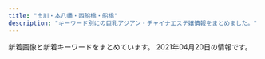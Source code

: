 ```yaml
---
title: "市川・本八幡・西船橋・船橋"
description: "キーワード別にの巨乳アジアン・チャイナエステ嬢情報をまとめました。"
---
```


新着画像と新着キーワードをまとめています。
2021年04月20日の情報です。

<DmmAffiliateIns />
<KeywordTable
  shops={
    [
    {
        "name": "\u9759\uff5e\u3057\u305a\u304b\uff5e",
        "station": "\u672c\u516b\u5e61\u99c5\u5357\u53e3",
        "img_links": [
            "http://www.shizuka.mensnv.com/files/004-03.jpg",
            "http://www.shizuka.mensnv.com/img/top-h5R2.jpg",
            "http://www.shizuka.mensnv.com/img/slider/2.jpg",
            "http://www.shizuka.mensnv.com/files/004-02.jpg",
            "http://www.shizuka.mensnv.com/files/001.jpg",
            "http://www.shizuka.mensnv.com/files/002-02.jpg",
            "http://www.shizuka.mensnv.com/img/glo_01_off.jpg",
            "http://www.shizuka.mensnv.com/files/001-03.jpg",
            "http://www.shizuka.mensnv.com/img/icon_tel.png",
            "http://www.shizuka.mensnv.com/img/2top-course_off.jpg",
            "http://www.shizuka.mensnv.com/img/glo_04_off.jpg",
            "http://www.shizuka.mensnv.com/img/bnr-02_off.jpg",
            "http://www.shizuka.mensnv.com/files/001-02.jpg",
            "http://www.shizuka.mensnv.com/img/glo_05_off.jpg",
            "http://www.shizuka.mensnv.com/files/003-02.jpg",
            "http://www.shizuka.mensnv.com/img/h4-top.jpg",
            "http://www.shizuka.mensnv.com/img/glo_06_off.jpg",
            "http://www.shizuka.mensnv.com/files/004.jpg",
            "http://www.shizuka.mensnv.com/img/footer-top_off.jpg",
            "http://www.shizuka.mensnv.com/img/slider/3.jpg",
            "http://www.shizuka.mensnv.com/img/bnr-01_off.jpg",
            "http://www.shizuka.mensnv.com/files/003-03.jpg",
            "http://www.shizuka.mensnv.com/files/003.jpg",
            "http://www.shizuka.mensnv.com/files/002.jpg",
            "http://www.shizuka.mensnv.com/img/slider/1.jpg",
            "http://www.shizuka.mensnv.com/img/top-h5R.jpg",
            "http://www.shizuka.mensnv.com/files/002-03.jpg",
            "http://www.shizuka.mensnv.com/img/glo_03_off.jpg",
            "http://www.shizuka.mensnv.com/img/top-course_off.jpg",
            "http://www.shizuka.mensnv.com/img/glo_02_off.jpg"
        ],
        "keywords": {
            "84": 3,
            "85": 3,
            "D": 9,
            "86": 3,
            "C": 3,
            "88": 3
        },
        "url": "http://www.shizuka.mensnv.com/"
    },
    {
        "keywords": {},
        "name": "COCO",
        "station": "\u8239\u6a4b\u99c5\u5317\u53e3",
        "url": "https://co.aoaoeo.com/",
        "img_links": []
    },
    {
        "url": "http://www.yumegokoro.esjp.info/",
        "name": "Pink Love",
        "img_links": [
            "http://www.yumegokoro.esjp.info/files/019.jpg",
            "http://www.yumegokoro.esjp.info/images/time.png",
            "http://www.yumegokoro.esjp.info/files/023-02.jpg",
            "http://www.yumegokoro.esjp.info/files/014-02.jpg",
            "http://www.yumegokoro.esjp.info/files/024-02.jpg",
            "http://www.yumegokoro.esjp.info/files/023.jpg",
            "http://www.yumegokoro.esjp.info/files/027-02.jpg",
            "http://www.yumegokoro.esjp.info/files/002.jpg",
            "http://www.yumegokoro.esjp.info/images/header.png",
            "http://www.yumegokoro.esjp.info/files/020.jpg",
            "http://www.yumegokoro.esjp.info/images/contentBottom.jpg",
            "http://www.yumegokoro.esjp.info/images/barAccess.png",
            "http://www.yumegokoro.esjp.info/files/023-03.jpg",
            "http://www.yumegokoro.esjp.info/files/011-03.jpg",
            "http://www.yumegokoro.esjp.info/images/barTherapist.png",
            "http://www.yumegokoro.esjp.info/images/concept.png",
            "http://www.yumegokoro.esjp.info/files/004-03.jpg",
            "http://www.yumegokoro.esjp.info/files/012-02.jpg",
            "http://www.yumegokoro.esjp.info/files/014-03.jpg",
            "http://www.yumegokoro.esjp.info/images/barRecruit.png",
            "http://www.yumegokoro.esjp.info/images/barSchedule.png",
            "http://www.yumegokoro.esjp.info/files/019-03.jpg",
            "http://www.yumegokoro.esjp.info/files/027.jpg",
            "http://www.yumegokoro.esjp.info/files/012-03.jpg",
            "http://www.yumegokoro.esjp.info/files/020-02.jpg",
            "http://www.yumegokoro.esjp.info/files/027-03.jpg",
            "http://www.yumegokoro.esjp.info/files/002-02.jpg",
            "http://www.yumegokoro.esjp.info/files/024-03.jpg",
            "http://www.yumegokoro.esjp.info/files/011.jpg",
            "http://www.yumegokoro.esjp.info/images/backBtn.png",
            "http://www.yumegokoro.esjp.info/images/barLink.png",
            "http://www.yumegokoro.esjp.info/images/btnTop.png",
            "http://www.yumegokoro.esjp.info/files/014.jpg",
            "http://www.yumegokoro.esjp.info/files/011-02.jpg",
            "http://www.yumegokoro.esjp.info/files/024.jpg",
            "http://www.yumegokoro.esjp.info/files/020-03.jpg",
            "http://www.yumegokoro.esjp.info/images/barSystem.png",
            "http://www.yumegokoro.esjp.info/files/004.jpg",
            "http://www.yumegokoro.esjp.info/images/barProfileSche.png",
            "http://www.yumegokoro.esjp.info/files/002-03.jpg",
            "http://www.yumegokoro.esjp.info/files/012.jpg",
            "http://www.yumegokoro.esjp.info/files/019-02.jpg",
            "http://www.yumegokoro.esjp.info/images/barProfile.png",
            "http://www.yumegokoro.esjp.info/files/004-02.jpg"
        ],
        "station": "JR\u8239\u6a4b\u99c5\u5317\u53e3",
        "keywords": {
            "88": 4,
            "D": 40,
            "87": 36
        }
    },
    {
        "img_links": [],
        "url": "https://leaf-relax.com/",
        "station": "JR\u897f\u8239\u6a4b\u99c5\u5317\u53e3",
        "keywords": {},
        "name": "\u30ea\u30fc\u30d5"
    },
    {
        "station": "JR\u897f\u8239\u6a4b\u99c5",
        "keywords": {
            "90": 2,
            "87": 40,
            "83": 40,
            "85": 78,
            "F": 40,
            "C": 32,
            "86": 42,
            "88": 40,
            "D": 164,
            "E": 6,
            "G": 40
        },
        "name": "\u96c5\u7f8e\uff5eMIYABI",
        "url": "https://miyabi.jpn.vin",
        "img_links": [
            "https://miyabi.jpn.vin/images/btn_side05.png",
            "https://miyabi.jpn.vin/images/btn_side06.png",
            "https://miyabi.jpn.vin/photos/sites/21/2021/01/2021012608003883.jpg",
            "https://miyabi.jpn.vin/photos/sites/21/2021/03/2021031206521676.jpg",
            "https://miyabi.jpn.vin/images/sp_top.png",
            "https://miyabi.jpn.vin/images/btn_side02.png",
            "https://miyabi.jpn.vin/images/btn_side01.png",
            "https://miyabi.jpn.vin/photos/sites/21/2021/02/2021020102295578.jpg",
            "https://miyabi.jpn.vin/photos/sites/21/2021/01/2021012608003647.jpg",
            "https://miyabi.jpn.vin/photos/sites/21/2021/03/2021032404492465.jpg",
            "https://miyabi.jpn.vin/photos/sites/21/2021/02/2021022309071886.jpg",
            "https://miyabi.jpn.vin/photos/sites/21/2021/02/2021022309071786.jpg",
            "https://miyabi.jpn.vin/photos/sites/21/2021/01/202101260800351.jpg",
            "https://miyabi.jpn.vin/photos/sites/21/2021/01/2021012608004010.jpg",
            "https://miyabi.jpn.vin/images/btn_side04.png",
            "https://miyabi.jpn.vin/photos/sites/21/2021/02/2021022407013072.jpg",
            "https://miyabi.jpn.vin/images/side_line.jpg",
            "https://miyabi.jpn.vin/images/top.png",
            "https://miyabi.jpn.vin/images/top_slider03.jpg",
            "https://miyabi.jpn.vin/photos/sites/21/2021/01/2021012608003796.jpg",
            "https://miyabi.jpn.vin/photos/sites/21/2021/03/2021030704352988.jpg",
            "https://miyabi.jpn.vin/photos/sites/21/2021/03/2021030803542569.jpg",
            "https://miyabi.jpn.vin/images/btn_side03.png",
            "https://miyabi.jpn.vin/images/btn_side07.png"
        ]
    },
    {
        "keywords": {
            "G": 12,
            "E": 85,
            "D": 6,
            "\u30bb\u30af\u30b7\u30fc": 11,
            "F": 12
        },
        "name": "Vivid \u30d3\u30d3\u30c3\u30c9",
        "station": "JR\u897f\u8239\u6a4b\u99c5\u5357\u53e3",
        "url": "http://es-massage.info/",
        "img_links": [
            "http://es-massage.info/wp-content/uploads/2021/02/4af137ced25025eda5b4e5a512bead8f-212x300.jpg",
            "http://es-massage.info/wp-content/uploads/2021/03/fa0ef9b192fa87f9ee5013c5e1c3bcc7-500x750.jpg",
            "http://es-massage.info/wp-content/uploads/2018/12/ce6acdedea0cab635b18cd82f697bf3a-218x300.jpg",
            "http://es-massage.info/wp-content/uploads/2021/02/f150534b559de6124dce0eaa1cfdf290-500x750.jpg",
            "http://es-massage.info/wp-content/uploads/2021/02/68ba0f1db1b8cdd88e360d06f49f1ba6-500x750.jpg",
            "http://es-massage.info/wp-content/uploads/2019/03/0c4d0538c251234bc70697ec7cf8cc97-500x750.jpg",
            "http://es-massage.info/wp-content/uploads/2021/02/5d212ce2543c87f9ebee5c4251a7e224-214x300.jpg",
            "http://es-massage.info/wp-content/uploads/2021/02/9fac07593910d80276531dd93a7855a6-209x300.jpg",
            "http://es-massage.info/wp-content/uploads/2021/03/42e4fd3c70945346b6dd6b9e0f926434-1-500x750.jpg",
            "http://es-massage.info/wp-content/uploads/2019/03/b85ae819f481b37cad8d1548de5893cc-223x300.jpg",
            "http://es-massage.info/wp-content/uploads/2021/04/74d5ee1bbc8ca61aadd08e6f9f4165e7-218x300.jpg",
            "http://es-massage.info/wp-content/uploads/2021/02/2daa3be5c9da099fee0448647087d74c-500x750.jpg",
            "http://es-massage.info/wp-content/themes/template-salon2/images/main1.jpg",
            "http://es-massage.info/wp-content/uploads/2021/03/fa0ef9b192fa87f9ee5013c5e1c3bcc7-212x300.jpg",
            "http://es-massage.info/wp-content/uploads/2020/09/f4811d331623d3f6e590e934b3e7ddc9-500x750.jpg",
            "http://es-massage.info/wp-content/uploads/2021/03/5db34c47b4c5816f47d11de39beefb5d-500x750.jpg",
            "http://es-massage.info/wp-content/uploads/2020/09/c42007567c6d14bbd829c1d4ae5b8d4c.jpg",
            "http://es-massage.info/wp-content/uploads/2021/02/3d21df65a2be53218994fa7e3b383bd2-500x750.jpg",
            "http://es-massage.info/wp-content/uploads/2020/04/61c10e6ea6f68bf8c90d4ae7d8d0830a-500x750.jpg",
            "http://es-massage.info/wp-content/uploads/2021/04/99f9af9e167cc58af6999c284aeb182d.jpg",
            "http://es-massage.info/wp-content/uploads/2021/02/f150534b559de6124dce0eaa1cfdf290-212x300.jpg",
            "http://es-massage.info/wp-content/uploads/2019/10/32cbcf100bc89043ce106a68ba8535ea-500x750.jpg",
            "http://es-massage.info/wp-content/uploads/2020/06/bd28ddc548208ab1afe0db2cc76decab-500x750.jpg",
            "http://es-massage.info/wp-content/uploads/2021/04/a19eceac2345a40921985b13696df104.jpg",
            "http://es-massage.info/wp-content/uploads/2021/02/3d21df65a2be53218994fa7e3b383bd2-207x300.jpg",
            "http://es-massage.info/wp-content/uploads/2021/02/68ba0f1db1b8cdd88e360d06f49f1ba6.jpg",
            "http://es-massage.info/wp-content/uploads/2019/03/c3dc6ab90966d6cc73491056f668516d-500x750.jpg",
            "http://es-massage.info/wp-content/uploads/2020/09/75fbc1155333427771dcebee0f4de748-218x300.jpg",
            "http://es-massage.info/wp-content/uploads/2021/03/f4811d331623d3f6e590e934b3e7ddc9-500x750.jpg",
            "http://es-massage.info/wp-content/uploads/2021/03/187232fb98eac53cd9935a4a35d04597-500x750.jpg",
            "http://es-massage.info/wp-content/uploads/2021/02/6fa3b7862db18d956a1cde1942b75408-205x300.jpg",
            "http://es-massage.info/wp-content/uploads/2020/04/61c10e6ea6f68bf8c90d4ae7d8d0830a.jpg",
            "http://es-massage.info/wp-content/uploads/2021/04/99f9af9e167cc58af6999c284aeb182d-500x750.jpg",
            "http://es-massage.info/wp-content/uploads/2021/02/6fa3b7862db18d956a1cde1942b75408-500x750.jpg",
            "http://es-massage.info/wp-content/uploads/2021/03/42e4fd3c70945346b6dd6b9e0f926434-1-745x1024.jpg",
            "http://es-massage.info/wp-content/uploads/2018/10/g1.jpg",
            "http://es-massage.info/wp-content/uploads/2019/03/c3dc6ab90966d6cc73491056f668516d-218x300.jpg",
            "http://es-massage.info/wp-content/uploads/2019/10/3eec6cc0e85788ff3ceabceee29f9870-500x750.jpg",
            "http://es-massage.info/wp-content/uploads/2021/02/0ef7f1f9a36ecbbef9c5a949c70d788f.jpg",
            "http://es-massage.info/wp-content/uploads/2021/04/74d5ee1bbc8ca61aadd08e6f9f4165e7.jpg",
            "http://es-massage.info/wp-content/uploads/2021/03/187232fb98eac53cd9935a4a35d04597.jpg",
            "http://es-massage.info/wp-content/uploads/2018/10/g2.jpg",
            "http://es-massage.info/wp-content/uploads/2021/04/74d5ee1bbc8ca61aadd08e6f9f4165e7-500x750.jpg",
            "http://es-massage.info/wp-content/uploads/2021/03/187232fb98eac53cd9935a4a35d04597-722x1024.jpg",
            "http://es-massage.info/wp-content/uploads/2019/10/32cbcf100bc89043ce106a68ba8535ea-214x300.jpg",
            "http://es-massage.info/wp-content/uploads/2021/02/68ba0f1db1b8cdd88e360d06f49f1ba6-212x300.jpg",
            "http://es-massage.info/wp-content/uploads/2021/04/a19eceac2345a40921985b13696df104-500x750.jpg",
            "http://es-massage.info/wp-content/uploads/2021/02/2daa3be5c9da099fee0448647087d74c.jpg",
            "http://es-massage.info/wp-content/uploads/2021/02/8b21e9d00752169b79ff946575142f59.jpg",
            "http://es-massage.info/wp-content/uploads/2019/03/0c4d0538c251234bc70697ec7cf8cc97.jpg",
            "http://es-massage.info/wp-content/uploads/2021/02/8b21e9d00752169b79ff946575142f59-722x1024.jpg",
            "http://es-massage.info/wp-content/uploads/2021/02/3d21df65a2be53218994fa7e3b383bd2.jpg",
            "http://es-massage.info/wp-content/uploads/2020/06/0fd60f0c72ad85b96635ef3d4e152bd6.jpg",
            "http://es-massage.info/wp-content/uploads/2019/06/dcbeef447e8eded0b1939b00ff57d88b-218x300.jpg",
            "http://es-massage.info/wp-content/uploads/2021/03/42e4fd3c70945346b6dd6b9e0f926434-1.jpg",
            "http://es-massage.info/wp-content/uploads/2019/11/f481c16456cfb6cef2c626ae7e9cc2bc-500x750.jpg",
            "http://es-massage.info/wp-content/uploads/2019/10/32cbcf100bc89043ce106a68ba8535ea.jpg",
            "http://es-massage.info/wp-content/uploads/2021/02/4af137ced25025eda5b4e5a512bead8f.jpg",
            "http://es-massage.info/wp-content/uploads/2019/03/c3dc6ab90966d6cc73491056f668516d.jpg",
            "http://es-massage.info/wp-content/uploads/2021/02/4af137ced25025eda5b4e5a512bead8f-500x750.jpg",
            "http://es-massage.info/wp-content/uploads/2021/02/9fac07593910d80276531dd93a7855a6.jpg",
            "http://es-massage.info/wp-content/uploads/2021/02/ae80e0da66f78f271f9083df6c795b89-500x750.jpg",
            "http://es-massage.info/wp-content/uploads/2020/09/c42007567c6d14bbd829c1d4ae5b8d4c-500x750.jpg",
            "http://es-massage.info/wp-content/uploads/2019/03/c3dc6ab90966d6cc73491056f668516d-745x1024.jpg",
            "http://es-massage.info/wp-content/uploads/2021/02/8b21e9d00752169b79ff946575142f59-212x300.jpg",
            "http://es-massage.info/wp-content/uploads/2021/02/ae895c3a85b37b5db4dcb93326cbd04d.jpg",
            "http://es-massage.info/wp-content/uploads/2020/06/bd28ddc548208ab1afe0db2cc76decab.jpg",
            "http://es-massage.info/wp-content/uploads/2021/03/c961a896cf70c5b14ebe86acc18cdf14-1-500x750.jpg",
            "http://es-massage.info/wp-content/uploads/2020/09/f4811d331623d3f6e590e934b3e7ddc9.jpg",
            "http://es-massage.info/wp-content/uploads/2021/02/0ef7f1f9a36ecbbef9c5a949c70d788f-218x300.jpg",
            "http://es-massage.info/wp-content/uploads/2020/06/0fd60f0c72ad85b96635ef3d4e152bd6-500x750.jpg",
            "http://es-massage.info/wp-content/uploads/2021/02/2daa3be5c9da099fee0448647087d74c-212x300.jpg",
            "http://es-massage.info/wp-content/uploads/2021/02/ae895c3a85b37b5db4dcb93326cbd04d-500x750.jpg",
            "http://es-massage.info/wp-content/themes/template-salon2/images/header-tel.png",
            "http://es-massage.info/wp-content/uploads/2021/02/0ef7f1f9a36ecbbef9c5a949c70d788f-500x750.jpg",
            "http://es-massage.info/wp-content/uploads/2021/03/c961a896cf70c5b14ebe86acc18cdf14-1-212x300.jpg",
            "http://es-massage.info/wp-content/uploads/2021/02/ae80e0da66f78f271f9083df6c795b89-214x300.jpg",
            "http://es-massage.info/wp-content/uploads/2021/03/5db34c47b4c5816f47d11de39beefb5d-216x300.jpg",
            "http://es-massage.info/wp-content/uploads/2021/02/f150534b559de6124dce0eaa1cfdf290.jpg",
            "http://es-massage.info/wp-content/uploads/2021/04/99f9af9e167cc58af6999c284aeb182d-722x1024.jpg",
            "http://es-massage.info/wp-content/uploads/2021/03/fa0ef9b192fa87f9ee5013c5e1c3bcc7.jpg",
            "http://es-massage.info/wp-content/uploads/2019/03/0c4d0538c251234bc70697ec7cf8cc97-220x300.jpg",
            "http://es-massage.info/wp-content/uploads/2021/02/9fac07593910d80276531dd93a7855a6-500x750.jpg",
            "http://es-massage.info/wp-content/themes/template-salon2/images/bnr.jpg",
            "http://es-massage.info/wp-content/uploads/2019/11/f481c16456cfb6cef2c626ae7e9cc2bc-722x1024.jpg",
            "http://es-massage.info/wp-content/uploads/2019/11/4fad70a18793b8dfb7a63f4939e51f94-500x750.jpg",
            "http://es-massage.info/wp-content/uploads/2018/10/g4.jpg",
            "http://es-massage.info/wp-content/uploads/2021/02/f150534b559de6124dce0eaa1cfdf290-722x1024.jpg",
            "http://es-massage.info/wp-content/uploads/2018/10/g3.jpg",
            "http://es-massage.info/wp-content/uploads/2021/03/f4811d331623d3f6e590e934b3e7ddc9.jpg",
            "http://es-massage.info/wp-content/uploads/2019/10/3eec6cc0e85788ff3ceabceee29f9870.jpg",
            "http://es-massage.info/wp-content/themes/template-salon2/images/noimg.jpg",
            "http://es-massage.info/wp-content/uploads/2021/02/6fa3b7862db18d956a1cde1942b75408.jpg",
            "http://es-massage.info/wp-content/uploads/2019/11/f481c16456cfb6cef2c626ae7e9cc2bc.jpg",
            "http://es-massage.info/wp-content/uploads/2021/03/c961a896cf70c5b14ebe86acc18cdf14-1.jpg",
            "http://es-massage.info/wp-content/uploads/2021/02/ae895c3a85b37b5db4dcb93326cbd04d-745x1024.jpg",
            "http://es-massage.info/wp-content/uploads/2019/11/14780c1b2ba46569135982c3ba864b3f-212x300.jpg",
            "http://es-massage.info/wp-content/uploads/2021/03/42e4fd3c70945346b6dd6b9e0f926434-1-218x300.jpg",
            "http://es-massage.info/wp-content/uploads/2021/02/ae895c3a85b37b5db4dcb93326cbd04d-218x300.jpg",
            "http://es-massage.info/wp-content/uploads/2021/02/8b21e9d00752169b79ff946575142f59-500x750.jpg",
            "http://es-massage.info/wp-content/uploads/2019/11/4fad70a18793b8dfb7a63f4939e51f94.jpg",
            "http://es-massage.info/wp-content/uploads/2021/02/2daa3be5c9da099fee0448647087d74c-722x1024.jpg",
            "http://es-massage.info/wp-content/uploads/2021/03/187232fb98eac53cd9935a4a35d04597-212x300.jpg",
            "http://es-massage.info/wp-content/uploads/2021/03/5db34c47b4c5816f47d11de39beefb5d.jpg"
        ]
    },
    {
        "keywords": {},
        "name": "\u7652\u3057\u306e\u6d77",
        "url": "http://www.iyashinoumi.com/",
        "img_links": [
            "http://www.iyashinoumi.com/img/miss24sb.jpg",
            "http://www.iyashinoumi.com/img/sTitle_right.png",
            "http://www.iyashinoumi.com/img/tel1.png",
            "http://www.iyashinoumi.com/img/miss25sb.jpg",
            "http://www.iyashinoumi.com/img/miss28sb.jpg",
            "http://www.iyashinoumi.com/img/miss27sb.jpg",
            "http://www.iyashinoumi.com/img/sTitle_left.png",
            "http://www.iyashinoumi.com/img/miss7sb.jpg",
            "http://www.iyashinoumi.com/img/miss6sb.jpg",
            "http://www.iyashinoumi.com/img/miss7s.jpg"
        ],
        "station": "\u5e02\u5ddd\u99c5\u5317\u53e3"
    },
    {
        "station": "JR\u897f\u8239\u6a4b\u99c5\u5357\u53e3",
        "name": "\u82b1\u706b",
        "img_links": [
            "http://nishifunabashi.xyz/images/kina.jpg",
            "http://nishifunabashi.xyz/images/rie1.jpg",
            "http://nishifunabashi.xyz/images/kina1.jpg",
            "http://nishifunabashi.xyz/images/n3.jpg",
            "http://nishifunabashi.xyz/images/pickt.png",
            "http://nishifunabashi.xyz/images/miu.jpg",
            "http://nishifunabashi.xyz/images/tite-staff.png",
            "http://nishifunabashi.xyz/images/mobile.png",
            "http://nishifunabashi.xyz/images/mio1.jpg",
            "http://nishifunabashi.xyz/images/yumi3.jpg",
            "http://nishifunabashi.xyz/images/chun2.jpg",
            "http://nishifunabashi.xyz/images/g001.jpg",
            "http://nishifunabashi.xyz/images/newt.png",
            "http://nishifunabashi.xyz/images/yumi2.jpg",
            "http://nishifunabashi.xyz/images/kina2.jpg",
            "http://nishifunabashi.xyz/images/n1.jpg",
            "http://nishifunabashi.xyz/images/g015.jpg",
            "http://nishifunabashi.xyz/images/mio2.jpg",
            "http://nishifunabashi.xyz/images/g1.jpg",
            "http://nishifunabashi.xyz/images/sla1.jpg",
            "http://nishifunabashi.xyz/images/rumi2.jpg",
            "http://nishifunabashi.xyz/images/g15.jpg",
            "http://nishifunabashi.xyz/images/gat.png",
            "http://nishifunabashi.xyz/images/moe1.jpg",
            "http://nishifunabashi.xyz/images/rumi3.jpg",
            "http://nishifunabashi.xyz/images/chun3.jpg",
            "http://nishifunabashi.xyz/images/moe2.jpg",
            "http://nishifunabashi.xyz/images/ga.jpg",
            "http://nishifunabashi.xyz/images/m2.jpg",
            "http://nishifunabashi.xyz/images/ga1.jpg",
            "http://nishifunabashi.xyz/images/rie2.jpg",
            "http://nishifunabashi.xyz/images/g33.jpg",
            "http://nishifunabashi.xyz/images/r01.jpg",
            "http://nishifunabashi.xyz/images/r03.jpg",
            "http://nishifunabashi.xyz/images/i3.jpg",
            "http://nishifunabashi.xyz/images/yumi1.jpg",
            "http://nishifunabashi.xyz/images/miho2.jpg",
            "http://nishifunabashi.xyz/images/r04.jpg",
            "http://nishifunabashi.xyz/images/rie.jpg",
            "http://nishifunabashi.xyz/images/sla2.jpg",
            "http://nishifunabashi.xyz/images/rumi1.jpg",
            "http://nishifunabashi.xyz/images/moe.jpg",
            "http://nishifunabashi.xyz/images/chun1.jpg",
            "http://nishifunabashi.xyz/images/n2.jpg",
            "http://nishifunabashi.xyz/images/r02.jpg",
            "http://nishifunabashi.xyz/images/i1.jpg",
            "http://nishifunabashi.xyz/images/miu1.jpg",
            "http://nishifunabashi.xyz/images/g01.jpg",
            "http://nishifunabashi.xyz/images/miho.jpg",
            "http://nishifunabashi.xyz/images/sla3.jpg",
            "http://nishifunabashi.xyz/images/baner.jpg",
            "http://nishifunabashi.xyz/images/m1.jpg",
            "http://nishifunabashi.xyz/images/g0.jpg",
            "http://nishifunabashi.xyz/images/mio.jpg",
            "http://nishifunabashi.xyz/images/g32.jpg",
            "http://nishifunabashi.xyz/images/i2.jpg",
            "http://nishifunabashi.xyz/images/top.png"
        ],
        "keywords": {
            "C": 7
        },
        "url": "http://nishifunabashi.xyz/"
    },
    {
        "station": "JR\u897f\u8239\u6a4b\u99c5\u5317\u53e3",
        "img_links": [
            "https://iris.ests.jp/photos/sites/58/2021/01/2021011400321756.jpeg",
            "https://iris.ests.jp/photos/sites/58/2021/04/202104052047262.jpeg",
            "https://iris.ests.jp/images/twitter.jpg",
            "http://iris2.a5.reraku.work/upload/sites/58/2021/04/202104131655320-260x450.jpeg",
            "https://iris.ests.jp/photos/sites/58/2021/04/2021040711032795.jpeg",
            "https://iris.ests.jp/photos/sites/58/2021/03/2021030317205889.jpeg",
            "https://iris.ests.jp/photos/sites/58/2021/03/2021030317245283.jpeg",
            "https://iris.ests.jp/photos/sites/58/2021/04/2021041909182633.jpeg",
            "https://iris.ests.jp/images/room4.jpg",
            "https://iris.ests.jp/images/room2.jpg",
            "https://iris.ests.jp/images/room3.jpg",
            "https://iris.ests.jp/photos/sites/58/2021/01/2021011318242314.jpeg",
            "https://iris.ests.jp/photos/sites/58/2021/04/2021040520081066.jpeg",
            "https://iris.ests.jp/images/s_news.jpg",
            "https://iris.ests.jp/photos/sites/58/2021/01/2021011316255079.jpeg",
            "https://iris.ests.jp/images/paypay.jpg",
            "https://iris.ests.jp/photos/sites/58/2021/04/2021041717542328.jpeg",
            "https://iris.ests.jp/images/top.jpg",
            "https://iris.ests.jp/photos/sites/58/2021/04/2021042010232899.jpeg",
            "https://iris.ests.jp/images/s_staff.jpg",
            "https://iris.ests.jp/photos/sites/58/2021/04/202104142308144.jpeg",
            "https://iris.ests.jp/images/room1.jpg",
            "https://iris.ests.jp/photos/sites/58/2021/04/2021041916552542.jpeg",
            "https://iris.ests.jp/photos/sites/58/2021/04/2021042109315273.jpeg",
            "https://iris.ests.jp/photos/sites/58/2021/04/2021042010045290.jpeg",
            "https://iris.ests.jp/photos/sites/58/2021/04/202104131655320.jpeg",
            "https://iris.ests.jp/photos/sites/58/2021/02/2021022616053881.jpeg"
        ],
        "keywords": {
            "88": 4,
            "D": 5,
            "G": 1,
            "\u4e73": 7,
            "87": 1,
            "86": 5,
            "90": 1,
            "F": 3,
            "\u80f8": 3,
            "E": 11,
            "\u30bb\u30af\u30b7\u30fc": 1
        },
        "name": "\u30a2\u30a4\u30ea",
        "url": "https://iris.ests.jp/"
    },
    {
        "station": "JR\u897f\u8239\u6a4b\u99c5\u5357\u53e3",
        "name": "\u30c0\u30a4\u30e4\u30e2\u30f3\u30c9",
        "url": "http://www.diamond.mesthe.com/",
        "img_links": [
            "http://www.diamond.mesthe.com/img/btn_blog.png",
            "http://www.diamond.mesthe.com/files/002.jpg",
            "http://www.diamond.mesthe.com/images/slider/3.jpg",
            "http://www.diamond.mesthe.com/img/tel.png",
            "http://www.diamond.mesthe.com/files/006.jpg",
            "http://www.diamond.mesthe.com/img/top_option04.jpg",
            "http://www.diamond.mesthe.com/files/005-02.jpg",
            "http://www.diamond.mesthe.com/files/004.jpg",
            "http://www.diamond.mesthe.com/images/slider/2.jpg",
            "http://www.diamond.mesthe.com/img/btn_side_mobile.jpg",
            "http://www.diamond.mesthe.com/files/001-02.jpg",
            "http://www.diamond.mesthe.com/img/top_option01.jpg",
            "http://www.diamond.mesthe.com/img/goback.jpg",
            "http://www.diamond.mesthe.com/img/top_option03.jpg",
            "http://www.diamond.mesthe.com/img/pickup.jpg",
            "http://www.diamond.mesthe.com/images/slider/1.jpg",
            "http://www.diamond.mesthe.com/files/005.jpg",
            "http://www.diamond.mesthe.com/files/004-02.jpg",
            "http://www.diamond.mesthe.com/img/ttl_news.png",
            "http://www.diamond.mesthe.com/img/ttl_therapist.png",
            "http://www.diamond.mesthe.com/img/ttl_info.png",
            "http://www.diamond.mesthe.com/files/003-02.jpg",
            "http://www.diamond.mesthe.com/files/001.jpg",
            "http://www.diamond.mesthe.com/files/002-02.jpg",
            "http://www.diamond.mesthe.com/files/003.jpg",
            "http://www.diamond.mesthe.com/files/006-02.jpg"
        ],
        "keywords": {
            "86": 2,
            "C": 15,
            "D": 10,
            "87": 8,
            "88": 2
        }
    },
    {
        "keywords": {
            "87": 4,
            "D": 6,
            "86": 2
        },
        "station": "JR\u897f\u8239\u6a4b\u99c5\u5357\u53e3",
        "url": "http://www.nekomusume.relax-hp.com/",
        "img_links": [
            "http://www.nekomusume.relax-hp.com/img/nav-005.png",
            "http://www.nekomusume.relax-hp.com/img/nav-004.png",
            "http://www.nekomusume.relax-hp.com/img/nav-006.png",
            "http://www.nekomusume.relax-hp.com/files/006.jpg",
            "http://www.nekomusume.relax-hp.com/img/tel.png",
            "http://www.nekomusume.relax-hp.com/img/stb.jpg",
            "http://www.nekomusume.relax-hp.com/img/nav-001.png",
            "http://www.nekomusume.relax-hp.com/files/008.jpg",
            "http://www.nekomusume.relax-hp.com/files/009.jpg",
            "http://www.nekomusume.relax-hp.com/files/007.jpg",
            "http://www.nekomusume.relax-hp.com/files/001.jpg",
            "http://www.nekomusume.relax-hp.com/img/nav-002.png",
            "http://www.nekomusume.relax-hp.com/img/stt.jpg",
            "http://www.nekomusume.relax-hp.com/files/011.jpg",
            "http://www.nekomusume.relax-hp.com/img/nav-003.png",
            "http://www.nekomusume.relax-hp.com/img/top01.png"
        ],
        "name": "\u732b\u5a18"
    },
    {
        "img_links": [
            "http://happy.relaxnabi.com/css/staff/staff0017.jpg",
            "http://happy.relaxnabi.com/css/staff/staff0017-a.jpg",
            "http://happy.relaxnabi.com/css/staff/staff-007-a.jpg",
            "http://happy.relaxnabi.com/css/tel01.png",
            "http://happy.relaxnabi.com/css/nav/nav-005.png",
            "http://happy.relaxnabi.com/css/staff/staff-002.jpg",
            "http://happy.relaxnabi.com/css/staff/staff-04-a.jpg",
            "http://happy.relaxnabi.com/css/staff/staff000008.jpg",
            "http://happy.relaxnabi.com/css/nav/nav-001.png",
            "http://happy.relaxnabi.com/css/staff/staff000008-a.jpg",
            "http://happy.relaxnabi.com/css/staff/staff-007.jpg",
            "http://happy.relaxnabi.com/css/staff/staff-002-a.jpg",
            "http://happy.relaxnabi.com/css/top-03.png",
            "http://happy.relaxnabi.com/css/staff/staff000003.jpg",
            "http://happy.relaxnabi.com/css/nav/nav-002.png",
            "http://happy.relaxnabi.com/css/nav/nav-006.png",
            "http://happy.relaxnabi.com/css/staff/staff0001.jpg",
            "http://happy.relaxnabi.com/css/nav/nav-003.png",
            "http://happy.relaxnabi.com/css/staff/staff000003-a.jpg",
            "http://happy.relaxnabi.com/css/top0001.png",
            "http://happy.relaxnabi.com/css/staff/staff-05-a.jpg",
            "http://happy.relaxnabi.com/css/staff/staff-10-a.jpg",
            "http://happy.relaxnabi.com/css/nav/nav-004.png",
            "http://happy.relaxnabi.com/css/staff/staff0001-a.jpg",
            "http://happy.relaxnabi.com/css/staff/staff-10.jpg",
            "http://happy.relaxnabi.com/css/staff/staff-04.jpg",
            "http://happy.relaxnabi.com/css/staff/staff-05.jpg"
        ],
        "name": "\u30de\u30fc\u30e1\u30a4\u30c9",
        "keywords": {
            "92": 4,
            "D": 3,
            "E": 4,
            "91": 1,
            "88": 1,
            "90": 2,
            "F": 1,
            "89": 1
        },
        "station": "JR\u8239\u6a4b\u99c5\u5317\u53e3",
        "url": "http://happy.relaxnabi.com/"
    },
    {
        "name": "\u8309\u8389\u82b1",
        "station": "\u4eac\u6210\u8239\u6a4b\u99c5",
        "url": "http://sminfvnda.xyz/",
        "keywords": {},
        "img_links": []
    },
    {
        "keywords": {
            "D": 6,
            "86": 8
        },
        "img_links": [
            "http://aroma-esthe.info/images/m1.jpg",
            "http://aroma-esthe.info/link/menlog.jpg",
            "http://aroma-esthe.info/images/cg02.jpg",
            "http://aroma-esthe.info/images/r1.jpg",
            "http://aroma-esthe.info/images/tit-sub5.jpg",
            "http://aroma-esthe.info/images/tit-sub6.jpg",
            "http://aroma-esthe.info/images/b-online.png",
            "http://aroma-esthe.info/images/kan.jpg",
            "http://aroma-esthe.info/images/cg03.jpg",
            "http://aroma-esthe.info/images/tit-sub3.jpg",
            "http://aroma-esthe.info/images/slider-img001.jpg",
            "http://aroma-esthe.info/images/slider-img002.jpg",
            "http://aroma-esthe.info/images/r3.jpg",
            "http://aroma-esthe.info/images/slider-img003.jpg",
            "http://aroma-esthe.info/images/r2.jpg",
            "http://aroma-esthe.info/images/r4.jpg",
            "http://aroma-esthe.info/images/b-tel.png",
            "http://aroma-esthe.info/images/cg05.jpg",
            "http://aroma-esthe.info/images/tit-sub2.jpg",
            "http://aroma-esthe.info/images/tit-sub1.jpg",
            "http://aroma-esthe.info/images/tit-sub4.jpg",
            "http://aroma-esthe.info/images/qr.jpg",
            "http://aroma-esthe.info/images/m3.jpg",
            "http://aroma-esthe.info/images/m2.jpg",
            "http://aroma-esthe.info/images/cg01.jpg",
            "http://aroma-esthe.info/images/m4.jpg"
        ],
        "station": "\u4eac\u6210\u516b\u5e61\u99c5\u5317\u53e3",
        "name": "Happy Bell",
        "url": "http://aroma-esthe.info/"
    },
    {
        "url": "http://www.gokujobijin.iesjp.com/",
        "keywords": {
            "D": 6,
            "86": 1,
            "87": 5
        },
        "name": "\u6975\u4e0a\u7f8e\u4eba",
        "img_links": [
            "http://www.gokujobijin.iesjp.com/files/006-02.jpg",
            "http://www.gokujobijin.iesjp.com/images/top003.png",
            "http://www.gokujobijin.iesjp.com/files/007.jpg",
            "http://www.gokujobijin.iesjp.com/images/tel.png",
            "http://www.gokujobijin.iesjp.com/images/nav-002.png",
            "http://www.gokujobijin.iesjp.com/images/nav-004.png",
            "http://www.gokujobijin.iesjp.com/files/001-02.jpg",
            "http://www.gokujobijin.iesjp.com/images/osusume01.png",
            "http://www.gokujobijin.iesjp.com/files/006.jpg",
            "http://www.gokujobijin.iesjp.com/files/007-02.jpg",
            "http://www.gokujobijin.iesjp.com/images/s1.jpg",
            "http://www.gokujobijin.iesjp.com/images/nav-003.png",
            "http://www.gokujobijin.iesjp.com/files/005-02.jpg",
            "http://www.gokujobijin.iesjp.com/files/004.jpg",
            "http://www.gokujobijin.iesjp.com/images/top02-left.png",
            "http://www.gokujobijin.iesjp.com/files/001.jpg",
            "http://www.gokujobijin.iesjp.com/images/nav-001.png",
            "http://www.gokujobijin.iesjp.com/files/004-02.jpg",
            "http://www.gokujobijin.iesjp.com/files/002-02.jpg",
            "http://www.gokujobijin.iesjp.com/files/002.jpg",
            "http://www.gokujobijin.iesjp.com/images/nav-006.png",
            "http://www.gokujobijin.iesjp.com/images/nav-005.png",
            "http://www.gokujobijin.iesjp.com/images/top01.png",
            "http://www.gokujobijin.iesjp.com/files/005.jpg"
        ],
        "station": "JR\u8239\u6a4b\u99c5\u5317\u53e3"
    },
    {
        "name": "OLIVE\u30fb\u30aa\u30ea\u30fc\u30d6",
        "url": "http://olive.est.cm/",
        "img_links": [],
        "station": "JR\u8239\u6a4b\u99c5\u5317\u53e3",
        "keywords": {}
    },
    {
        "name": "Royal \uff5e\u30ed\u30fc\u30e4\u30eb\uff5e",
        "url": "http://royal.rankuens.com/",
        "station": "JR\u897f\u8239\u6a4b\u99c5\u5357\u53e3",
        "img_links": [
            "http://royal.rankuens.com/css/m-top02.jpg",
            "http://royal.rankuens.com/css/nav/nav-006.jpg",
            "http://royal.rankuens.com/css/staff/staff04.jpg",
            "http://royal.rankuens.com/css/nav/nav-002.jpg",
            "http://royal.rankuens.com/css/m-top04.jpg",
            "http://royal.rankuens.com/css/nav/nav-004.jpg",
            "http://royal.rankuens.com/images/call.png",
            "http://royal.rankuens.com/css/nav/nav-005.jpg",
            "http://royal.rankuens.com/css/staff/staff03.jpg",
            "http://royal.rankuens.com/css/staff/staff02.jpg",
            "http://royal.rankuens.com/css/staff/staff02-a.jpg",
            "http://royal.rankuens.com/css/001.jpg",
            "http://royal.rankuens.com/css/m-top03.jpg",
            "http://royal.rankuens.com/css/nav/nav-003.jpg",
            "http://royal.rankuens.com/css/staff/staff03-a.jpg",
            "http://royal.rankuens.com/css/staff/staff01.jpg",
            "http://royal.rankuens.com/css/m-top05.jpg",
            "http://royal.rankuens.com/css/staff/staff04-a.jpg",
            "http://royal.rankuens.com/css/m-head01.jpg",
            "http://royal.rankuens.com/css/nav/nav-001.jpg",
            "http://royal.rankuens.com/css/staff/staff01-a.jpg"
        ],
        "keywords": {
            "D": 2,
            "E": 2,
            "85": 2
        }
    },
    {
        "name": "Blue\uff5e\u30d6\u30eb\u30fc\uff5e",
        "station": "\u99ac\u8fbc\u6ca2\u99c5\u6771\u53e3",
        "url": "http://www.kanda-es.info/",
        "img_links": [
            "http://www.kanda-es.info/staff/anna.jpg",
            "http://www.kanda-es.info/images/news.jpg",
            "http://www.kanda-es.info/images/int2.jpg",
            "http://www.kanda-es.info/img/sora1.jpg",
            "http://www.kanda-es.info/img/risa1.jpg",
            "http://www.kanda-es.info/images/sys1.jpg",
            "http://www.kanda-es.info/staff/risa.jpg",
            "http://www.kanda-es.info/images/info.jpg",
            "http://www.kanda-es.info/images/mobile.jpg",
            "http://www.kanda-es.info/images/sys2.jpg",
            "http://www.kanda-es.info/img/anna1.jpg",
            "http://www.kanda-es.info/images/interior_t.jpg",
            "http://www.kanda-es.info/images/staff_t.jpg",
            "http://www.kanda-es.info/images/tg.jpg",
            "http://www.kanda-es.info/staff/sora.jpg",
            "http://www.kanda-es.info/images/int1.jpg"
        ],
        "keywords": {}
    },
    {
        "station": "JR\u897f\u8239\u6a4b\u99c5\u5357\u53e3",
        "img_links": [
            "http://p-lady.work/images/ac1.jpg",
            "http://p-lady.work/images/33.jpg",
            "http://p-lady.work/staff/nanami.jpg",
            "http://p-lady.work/images/27.jpg",
            "http://p-lady.work/img/nami1.jpg",
            "http://p-lady.work/images/tg.jpg",
            "http://p-lady.work/staff/rika.jpg",
            "http://p-lady.work/img/mirai1.jpg",
            "http://p-lady.work/images/10.jpg",
            "http://p-lady.work/images/23.jpg",
            "http://p-lady.work/staff/rena.jpg",
            "http://p-lady.work/img/eri1.jpg",
            "http://p-lady.work/images/29.jpg",
            "http://p-lady.work/img/riri1.jpg",
            "http://p-lady.work/staff/nana.jpg",
            "http://p-lady.work/images/32.jpg",
            "http://p-lady.work/staff/eri.jpg",
            "http://p-lady.work/staff/saki.jpg",
            "http://p-lady.work/images/35.jpg",
            "http://p-lady.work/staff/risa.jpg",
            "http://p-lady.work/staff/zara.jpg",
            "http://p-lady.work/img/yui1.jpg",
            "http://p-lady.work/images/26.jpg",
            "http://p-lady.work/images/18.jpg",
            "http://p-lady.work/images/37.jpg",
            "http://p-lady.work/images/6.jpg",
            "http://p-lady.work/staff/anna.jpg",
            "http://p-lady.work/staff/nami.jpg",
            "http://p-lady.work/img/nana1.jpg",
            "http://p-lady.work/img/mimi1.jpg",
            "http://p-lady.work/img/yuyu1.jpg",
            "http://p-lady.work/images/int1.jpg",
            "http://p-lady.work/img/rena1.jpg",
            "http://p-lady.work/img/zara1.jpg",
            "http://p-lady.work/images/17.jpg",
            "http://p-lady.work/images/staff_t.jpg",
            "http://p-lady.work/images/30.jpg",
            "http://p-lady.work/staff/mimi.jpg",
            "http://p-lady.work/img/saki1.jpg",
            "http://p-lady.work/images/news.jpg",
            "http://p-lady.work/img/miyu1.jpg",
            "http://p-lady.work/staff/koi.jpg",
            "http://p-lady.work/staff/miyu.jpg",
            "http://p-lady.work/images/head.jpg",
            "http://p-lady.work/img/koi1.jpg",
            "http://p-lady.work/staff/reiko.jpg",
            "http://p-lady.work/images/7.jpg",
            "http://p-lady.work/images/15.jpg",
            "http://p-lady.work/images/rec1.jpg",
            "http://p-lady.work/staff/riri.jpg",
            "http://p-lady.work/images/sys.jpg",
            "http://p-lady.work/images/2.jpg",
            "http://p-lady.work/images/int2.jpg",
            "http://p-lady.work/images/20.jpg",
            "http://p-lady.work/images/5.jpg",
            "http://p-lady.work/img/rika1.jpg",
            "http://p-lady.work/images/25.jpg",
            "http://p-lady.work/images/21.jpg",
            "http://p-lady.work/staff/yuyu.jpg",
            "http://p-lady.work/staff/kana.jpg",
            "http://p-lady.work/images/38.jpg",
            "http://p-lady.work/img/anna1.jpg",
            "http://p-lady.work/images/36.jpg",
            "http://p-lady.work/images/16.jpg",
            "http://p-lady.work/images/interior_t.jpg",
            "http://p-lady.work/img/reiko1.jpg",
            "http://p-lady.work/images/39.jpg",
            "http://p-lady.work/images/s1.png",
            "http://p-lady.work/img/kana1.jpg",
            "http://p-lady.work/images/3.jpg",
            "http://p-lady.work/img/nanami1.jpg",
            "http://p-lady.work/staff/yui.jpg",
            "http://p-lady.work/staff/mirai.jpg",
            "http://p-lady.work/images/rec2.jpg",
            "http://p-lady.work/img/risa1.jpg"
        ],
        "url": "http://p-lady.work/",
        "keywords": {},
        "name": "\u4e03\u5f69"
    },
    {
        "url": "http://f-clover.net/",
        "img_links": [
            "http://f-clover.net/images/index1.jpg",
            "http://f-clover.net/images/room8.jpg",
            "http://f-clover.net/images/room6.jpg",
            "http://f-clover.net/images/room2.jpg",
            "http://f-clover.net/images/g3.jpg",
            "http://f-clover.net/images/risa.jpg",
            "http://f-clover.net/images/flash1.jpg",
            "http://f-clover.net/images/g5.jpg",
            "http://f-clover.net/images/room7.jpg",
            "http://f-clover.net/images/end.jpg",
            "http://f-clover.net/images/room1.jpg",
            "http://f-clover.net/images/mobile.jpg",
            "http://f-clover.net/images/a1.jpg",
            "http://f-clover.net/images/mi0.jpg",
            "http://f-clover.net/images/aya.jpg",
            "http://f-clover.net/images/room3.jpg",
            "http://f-clover.net/images/g11.jpg",
            "http://f-clover.net/images/flash2.jpg",
            "http://f-clover.net/images/room5.jpg",
            "http://f-clover.net/images/room4.jpg",
            "http://f-clover.net/images/hana.jpg"
        ],
        "keywords": {},
        "station": "JR\u8239\u6a4b\u99c5\u5357\u53e3",
        "name": "\u30af\u30ed\u30fc\u30d0\u30fc"
    },
    {
        "img_links": [
            "http://es-suzune.com/staffPhoto/s20200724144036.jpg",
            "http://es-suzune.com/staffPhoto/s20210405174116.jpg",
            "http://es-suzune.com/images/showIndex.jpg",
            "http://es-suzune.com/staffPhoto/b20210219195907.jpg",
            "http://es-suzune.com/images/access/02.png",
            "http://es-suzune.com/staffPhoto/b20210419142057.jpg",
            "http://es-suzune.com/images/store/04.jpg",
            "http://es-suzune.com/images/showContent.jpg",
            "http://es-suzune.com/staffPhoto/s20201007170432.jpg",
            "http://es-suzune.com/staffPhoto/s20210405173944.jpg",
            "http://es-suzune.com/staffPhoto/s20210405155607.jpg",
            "http://es-suzune.com/staffPhoto/s20210219195936.jpg",
            "http://es-suzune.com/staffPhoto/s20210405165026.jpg",
            "http://es-suzune.com/staffPhoto/s20210419142057.jpg",
            "http://es-suzune.com/staffPhoto/b20210405174056.jpg",
            "http://es-suzune.com/staffPhoto/s20210219195922.jpg",
            "http://es-suzune.com/staffPhoto/b20210216224004.jpg",
            "http://es-suzune.com/staffPhoto/b20210405155547.jpg",
            "http://es-suzune.com/staffPhoto/s20201007170536.jpg",
            "http://es-suzune.com/images/store/01.jpg",
            "http://es-suzune.com/uploadfiles/images/courseEsSuzune.jpg",
            "http://es-suzune.com/staffPhoto/b20201007170432.jpg",
            "http://es-suzune.com/uploadfiles/images/chuntian1_%E5%89%AF%E6%9C%AC.jpg",
            "http://es-suzune.com/staffPhoto/b20200827113054.jpg",
            "http://es-suzune.com/staffPhoto/s20210217223442.jpg",
            "http://es-suzune.com/uploadfiles/images/campaignEsSuzune1.jpg",
            "http://es-suzune.com/staffPhoto/s20210310164226.jpg",
            "http://es-suzune.com/staffPhoto/s20210417220926.jpg",
            "http://es-suzune.com/images/store/02.jpg",
            "http://es-suzune.com/images/access/03.png",
            "http://es-suzune.com/staffPhoto/b20210309194137.jpg",
            "http://es-suzune.com/staffPhoto/s20210217223841.jpg",
            "http://es-suzune.com/staffPhoto/b20210417220926.jpg",
            "http://es-suzune.com/images/access/05.png",
            "http://es-suzune.com/staffPhoto/s20210410144316.jpg",
            "http://es-suzune.com/staffPhoto/s20200827113054.jpg",
            "http://es-suzune.com/staffPhoto/s20210405174056.jpg",
            "http://es-suzune.com/staffPhoto/s20210309194137.jpg",
            "http://es-suzune.com/staffPhoto/s20210216224004.jpg",
            "http://es-suzune.com/staffPhoto/b20200724144017.jpg",
            "http://es-suzune.com/staffPhoto/s20210405155547.jpg",
            "http://es-suzune.com/staffPhoto/s20210309194151.jpg",
            "http://es-suzune.com/staffPhoto/b20200827113545.jpg",
            "http://es-suzune.com/images/store/03.jpg",
            "http://es-suzune.com/staffPhoto/s20210405174136.jpg",
            "http://es-suzune.com/staffPhoto/s20191115141808.jpg",
            "http://es-suzune.com/staffPhoto/s20200827113545.jpg",
            "http://es-suzune.com/staffPhoto/s20210217223343.jpg",
            "http://es-suzune.com/staffPhoto/b20210410144316.jpg",
            "http://es-suzune.com/staffPhoto/s20210405165006.jpg",
            "http://es-suzune.com/staffPhoto/b20191115141808.jpg",
            "http://es-suzune.com/staffPhoto/s20210219195907.jpg",
            "http://es-suzune.com/staffPhoto/b20210405165006.jpg",
            "http://es-suzune.com/images/access/01.png",
            "http://es-suzune.com/staffPhoto/s20200724144017.jpg"
        ],
        "keywords": {
            "F": 1,
            "\u30bb\u30af\u30b7\u30fc": 9
        },
        "station": "JR\u897f\u8239\u6a4b\u99c5\u5357\u53e3",
        "url": "http://es-suzune.com/",
        "name": "\u9234\u97f3-\u3059\u305a\u306d-"
    },
    {
        "station": "JR\u8239\u6a4b\u99c5\u5317\u53e3",
        "name": "Sexy Love \uff5e\u30bb\u30af\u30b7\u30fc\u30e9\u30d6\uff5e",
        "img_links": [
            "http://www.sexy.relaxjp.info/files/011.jpg",
            "http://www.sexy.relaxjp.info/files/002-02.jpg",
            "http://www.sexy.relaxjp.info/images/foot01.jpg",
            "http://www.sexy.relaxjp.info/files/037.jpg",
            "http://www.sexy.relaxjp.info/files/011-02.jpg",
            "http://www.sexy.relaxjp.info/files/033-03.jpg",
            "http://www.sexy.relaxjp.info/files/023-02.jpg",
            "http://www.sexy.relaxjp.info/files/030.jpg",
            "http://www.sexy.relaxjp.info/files/035.jpg",
            "http://www.sexy.relaxjp.info/files/003-02.jpg",
            "http://www.sexy.relaxjp.info/files/011-03.jpg",
            "http://www.sexy.relaxjp.info/files/024.jpg",
            "http://www.sexy.relaxjp.info/images/m-top003.jpg",
            "http://www.sexy.relaxjp.info/files/034-02.jpg",
            "http://www.sexy.relaxjp.info/files/003-03.jpg",
            "http://www.sexy.relaxjp.info/files/023-03.jpg",
            "http://www.sexy.relaxjp.info/images/m-top004.jpg",
            "http://www.sexy.relaxjp.info/files/003.jpg",
            "http://www.sexy.relaxjp.info/images/m-top009.jpg",
            "http://www.sexy.relaxjp.info/files/033.jpg",
            "http://www.sexy.relaxjp.info/files/033-02.jpg",
            "http://www.sexy.relaxjp.info/files/036-03.jpg",
            "http://www.sexy.relaxjp.info/files/037-03.jpg",
            "http://www.sexy.relaxjp.info/files/036.jpg",
            "http://www.sexy.relaxjp.info/files/024-02.jpg",
            "http://www.sexy.relaxjp.info/images/m-head01.jpg",
            "http://www.sexy.relaxjp.info/files/036-02.jpg",
            "http://www.sexy.relaxjp.info/files/002-03.jpg",
            "http://www.sexy.relaxjp.info/files/030-03.jpg",
            "http://www.sexy.relaxjp.info/images/m-top010.jpg",
            "http://www.sexy.relaxjp.info/images/call.png",
            "http://www.sexy.relaxjp.info/files/035-02.jpg",
            "http://www.sexy.relaxjp.info/files/035-03.jpg",
            "http://www.sexy.relaxjp.info/files/037-02.jpg",
            "http://www.sexy.relaxjp.info/files/024-03.jpg",
            "http://www.sexy.relaxjp.info/files/034.jpg",
            "http://www.sexy.relaxjp.info/files/030-02.jpg",
            "http://www.sexy.relaxjp.info/files/023.jpg",
            "http://www.sexy.relaxjp.info/files/034-03.jpg",
            "http://www.sexy.relaxjp.info/files/002.jpg"
        ],
        "keywords": {
            "87": 14,
            "\u30bb\u30af\u30b7\u30fc": 36,
            "E": 2,
            "D": 16,
            "89": 2,
            "C": 4,
            "86": 6
        },
        "url": "http://www.sexy.relaxjp.info/"
    },
    {
        "station": "JR\u5e02\u5ddd\u99c5\u5357\u53e3",
        "url": "http://www.aya-aroma.com/",
        "img_links": [
            "http://www.aya-aroma.com/files/002.jpg",
            "http://www.aya-aroma.com/files/015-02.jpg",
            "http://www.aya-aroma.com/images/melmaga.jpg",
            "http://www.aya-aroma.com/files/003-02.jpg",
            "http://www.aya-aroma.com/files/015.jpg",
            "http://www.aya-aroma.com/images/concept.jpg",
            "http://www.aya-aroma.com/files/008.jpg",
            "http://www.aya-aroma.com/files/002-02.jpg",
            "http://www.aya-aroma.com/images/mobile.jpg",
            "http://www.aya-aroma.com/files/010.jpg",
            "http://www.aya-aroma.com/files/001-02.jpg",
            "http://www.aya-aroma.com/files/010-03.jpg",
            "http://www.aya-aroma.com/files/002-03.jpg",
            "http://www.aya-aroma.com/files/008-03.jpg",
            "http://www.aya-aroma.com/files/003-03.jpg",
            "http://www.aya-aroma.com/files/001.jpg",
            "http://www.aya-aroma.com/files/003.jpg",
            "http://www.aya-aroma.com/files/008-02.jpg",
            "http://www.aya-aroma.com/files/015-03.jpg",
            "http://www.aya-aroma.com/files/010-02.jpg",
            "http://www.aya-aroma.com/images/coverGirlParts.png",
            "http://www.aya-aroma.com/images/backlistbtn.png",
            "http://www.aya-aroma.com/files/001-03.jpg"
        ],
        "name": "\u5f69",
        "keywords": {
            "87": 3,
            "C": 6,
            "84": 3,
            "D": 9,
            "86": 12
        }
    },
    {
        "url": "http://est-healing.com/",
        "station": "JR\u672c\u516b\u5e61\u99c5\u5317\u53e3",
        "name": "\u5236\u670d\u306e\u8a98\u60d1",
        "keywords": {},
        "img_links": [
            "http://est-healing.com/media/sites/7/2021/01/r1-1.jpg",
            "http://est-healing.com/media/sites/7/2021/01/flash.jpg",
            "http://est-healing.com/media/sites/7/elementor/thumbs/2-3-p1cirfj5dx3k6ttw7ij4y5lu19kedd5tggx4vvf89s.jpg",
            "http://est-healing.com/media/sites/7/elementor/thumbs/2E466F2A-483B-4BA6-B709-1574CC586CAD-p2swyt5tabpdugdu64gdhz366ygfqqv8mzmefaen4w.jpeg",
            "http://est-healing.com/media/sites/7/2021/01/r2-1.jpg",
            "http://est-healing.com/media/sites/7/elementor/thumbs/2-4-p1txamz949h5ub4tn4kmkfehnltmhvrp6dn2pslcio.jpg",
            "http://est-healing.com/media/sites/7/elementor/thumbs/51BB708B-2259-4E3C-9CF3-7923B99A15DE-p4bzu2yb020tvc75zxos2nkecje7w1ic9dr771puao.jpeg",
            "http://est-healing.com/media/sites/7/elementor/thumbs/2-2-p3fea40jyjqiezqeh0ngys6jbu9i4lztpcchw37deo.jpg",
            "http://est-healing.com/media/sites/7/elementor/thumbs/2-4-p1txamz856fwgl4z8s57655sqyrhbasvy8vde2wkoo.jpg",
            "http://est-healing.com/media/sites/7/elementor/thumbs/1-5-p1txb3wcja4bnag8wbvwtb4scji8cfmv8pdtcrw9eo.jpg",
            "http://est-healing.com/media/sites/7/elementor/thumbs/1-4-p1cir3b8x2mtzwbn6v8zjqoub98mlatb2sftn9xcio.jpg",
            "http://est-healing.com/media/sites/7/2021/01/flash2-1.jpg",
            "http://armheal-est.com/wp-content/uploads/sites/7/2021/01/3.jpg",
            "http://est-healing.com/media/sites/7/elementor/thumbs/29414698-C20B-4CBC-AE5E-26BF635CB3F5-p4bzu20gt7zjjq8j5fa5i5sxr5iuocelx93pprr8gw.jpeg",
            "http://est-healing.com/media/sites/7/elementor/thumbs/1-3-p3fe9tobvdccva5f5e6kpcsgslogrxurzx65m1mpb4.jpg",
            "http://est-healing.com/media/sites/7/elementor/thumbs/FFE8FF25-A89D-4D7F-8E4E-D708E6A2CEDA-p4bzu4tzdq3eik4foyi17n3bjb4ybfpsxn265ln1y8.jpeg",
            "http://est-healing.com/media/sites/7/elementor/thumbs/3-1-p1cirrr1urkadrc585tackitr9w65fibu5eg4gx40w.jpg",
            "http://est-healing.com/media/sites/7/elementor/thumbs/1-5-p1txb3wbk7329kgehzghf0w3fwg35uo20km4127hko.jpg",
            "http://est-healing.com/media/sites/7/elementor/thumbs/354A76B8-0469-4219-9F46-20144185FD60-p2swyv1hnzryhob3v59mmym3dq76652pb8xddubusg.jpeg",
            "http://est-healing.com/media/sites/7/2021/01/top-1.jpg"
        ]
    },
    {
        "url": "http://hi-msg.com/moonlove/",
        "station": "JR\u8239\u6a4b\u99c5",
        "img_links": [
            "http://hi-msg.com/moonlove/img/staff-list.png",
            "http://hi-msg.com/moonlove/img/botton.png",
            "http://hi-msg.com/moonlove/img/p-3.jpg",
            "http://hi-msg.com/moonlove/img/fla-1.jpg",
            "http://hi-msg.com/moonlove/img/p-2.jpg",
            "http://hi-msg.com/moonlove/img/fla-2.jpg",
            "http://hi-msg.com/moonlove/img/p-10.jpg",
            "http://hi-msg.com/moonlove/img/head.png"
        ],
        "name": "\u6708\u306e\u604b",
        "keywords": {}
    },
    {
        "name": "\u3075\u308c\u3042\u3044",
        "keywords": {},
        "station": "JR\u672c\u516b\u5e61\u99c5\u5357\u53e3",
        "img_links": [
            "http://likiluto.xyz/uploads/210112/1-210112092150b1.jpg",
            "http://likiluto.xyz/style/images/nav2-sta.png",
            "http://likiluto.xyz/style/images/t6.jpg",
            "http://likiluto.xyz/uploads/210403/1-210403154615Q9.jpg",
            "http://likiluto.xyz/uploads/210112/1-2101120920292M.jpg",
            "http://likiluto.xyz/style/images/nav-sys.jpg",
            "http://likiluto.xyz/style/images/index-miru_18.jpg",
            "http://likiluto.xyz/style/images/t4.jpg",
            "http://likiluto.xyz/style/images/s-bian.png",
            "http://likiluto.xyz/style/images/t3.png",
            "http://likiluto.xyz/uploads/210403/1-210403154531335.jpg",
            "http://likiluto.xyz/style/images/index-miru_03.jpg",
            "http://likiluto.xyz/style/images/sys.jpg",
            "http://likiluto.xyz/uploads/210304/1-210304151405b3.jpg",
            "http://likiluto.xyz/uploads/210112/1-21011209234CV.jpg",
            "http://likiluto.xyz/uploads/210112/1-210112092540164.jpg",
            "http://likiluto.xyz/style/images/index-miru_06.jpg",
            "http://likiluto.xyz/uploads/201229/1-201229152000Y5.jpg",
            "http://likiluto.xyz/uploads/210304/1-210304151524134.jpg",
            "http://likiluto.xyz/style/images/t2.png",
            "http://likiluto.xyz/uploads/210416/1-2104161440134T.jpg"
        ],
        "url": "http://likiluto.xyz/"
    },
    {
        "station": "JR\u8239\u6a4b\u99c5\u5317\u53e3",
        "img_links": [
            "http://pinklady-esthe.net/img/st4.jpg",
            "http://pinklady-esthe.net/img/st6.jpg",
            "http://pinklady-esthe.net/img/st3.jpg",
            "http://pinklady-esthe.net/img/st1.jpg",
            "http://pinklady-esthe.net/img/r2.jpg",
            "http://pinklady-esthe.net/img/t3.jpg",
            "http://pinklady-esthe.net/img/f1.jpg",
            "http://pinklady-esthe.net/img/t4.jpg",
            "http://pinklady-esthe.net/img/no.png",
            "http://pinklady-esthe.net/img/t5.jpg",
            "http://pinklady-esthe.net/img/r1.jpg",
            "http://pinklady-esthe.net/img/t2.jpg",
            "http://pinklady-esthe.net/img/t6.jpg",
            "http://pinklady-esthe.net/img/t1.jpg",
            "http://pinklady-esthe.net/img/r3.jpg",
            "http://pinklady-esthe.net/img/stt1.jpg",
            "http://pinklady-esthe.net/img/st5.jpg",
            "http://pinklady-esthe.net/img/st2.jpg",
            "http://pinklady-esthe.net/img/r4.jpg",
            "http://pinklady-esthe.net/img/top.jpg",
            "http://pinklady-esthe.net/img/noo.png",
            "http://pinklady-esthe.net/img/sm.jpg",
            "http://pinklady-esthe.net/img/stt3.jpg"
        ],
        "keywords": {
            "86": 1,
            "90": 1,
            "88": 3,
            "87": 1,
            "D": 4,
            "C": 1,
            "E": 1
        },
        "url": "http://pinklady-esthe.net/",
        "name": "V\u611bP"
    },
    {
        "name": "\u7652\u5fc3\u90b8",
        "station": "\u539f\u6728\u4e2d\u5c71\u99c5\u5317\u53e3",
        "url": "http://yusintei.top/",
        "keywords": {
            "C": 1,
            "84": 1,
            "86": 1,
            "83": 1,
            "E": 1,
            "D": 1
        },
        "img_links": [
            "http://yusintei.top/images/g1-2.jpg",
            "http://yusintei.top/images/g10.jpg",
            "http://yusintei.top/images/zi-link.png",
            "http://yusintei.top/images/emi.jpg",
            "http://yusintei.top/images/g0.jpg",
            "http://yusintei.top/images/zi-staff.png",
            "http://yusintei.top/images/yumi.jpg",
            "http://yusintei.top/images/p2.jpg",
            "http://yusintei.top/images/g9.jpg",
            "http://yusintei.top/images/g1-3.jpg",
            "http://yusintei.top/images/p6.jpg",
            "http://yusintei.top/images/g12.jpg",
            "http://yusintei.top/images/g114.jpg",
            "http://yusintei.top/images/p5.jpg",
            "http://yusintei.top/images/p8.jpg",
            "http://yusintei.top/images/g113.jpg",
            "http://yusintei.top/images/men_5.png",
            "http://yusintei.top/images/g83.jpg",
            "http://yusintei.top/images/p1.jpg",
            "http://yusintei.top/images/left3.jpg",
            "http://yusintei.top/images/p3.jpg",
            "http://yusintei.top/images/g1.jpg",
            "http://yusintei.top/images/nei2.jpg",
            "http://yusintei.top/images/g2.jpg",
            "http://yusintei.top/images/g112.jpg",
            "http://yusintei.top/images/p4.jpg",
            "http://yusintei.top/images/g8.jpg",
            "http://yusintei.top/images/g84.jpg",
            "http://yusintei.top/images/men_1.png",
            "http://yusintei.top/images/men_6.png",
            "http://yusintei.top/images/g11.jpg",
            "http://yusintei.top/images/01.png",
            "http://yusintei.top/images/men_7.png",
            "http://yusintei.top/images/01.jpg",
            "http://yusintei.top/images/men_3.png",
            "http://yusintei.top/images/tel.jpg",
            "http://yusintei.top/images/p7.jpg",
            "http://yusintei.top/images/g82.jpg",
            "http://yusintei.top/images/men_2.png",
            "http://yusintei.top/images/yuli.jpg",
            "http://yusintei.top/images/men_4.png",
            "http://yusintei.top/images/g7.jpg"
        ]
    },
    {
        "img_links": [
            "http://es-cupid.work/_src/54101909/_k3_4082.jpg",
            "http://es-cupid.work/_src/54957838/wechatimg732957181c4fa97f74877efb3924bde9.jpg",
            "http://es-cupid.work/_src/54101958/cam.jpg",
            "http://es-cupid.work/_src/54957902/wechatimg732957181c4fa97f74877efb3924bde9.jpg",
            "http://es-cupid.work/_src/54102042/baby.png",
            "http://es-cupid.work/_src/54101954/navinavi_01.png",
            "http://es-cupid.work/_src/54101949/slider5_20201209160139125.jpg",
            "http://es-cupid.work/_src/55472725/wechatimg43.jpg",
            "http://es-cupid.work/_src/54101956/navinavi_02.png",
            "http://es-cupid.work/_src/55442608/wechatimg1228.jpg",
            "http://es-cupid.work/_src/54279148/wechatimg234.jpg",
            "http://es-cupid.work/_src/54101964/slider3_20201209160139119.jpg",
            "http://es-cupid.work/_src/54101911/wechatimg198_20190126093224863.jpg",
            "http://es-cupid.work/_src/54102172/wechatimg87_20210310150723406.jpg",
            "http://es-cupid.work/_src/54101959/cam.jpg",
            "http://es-cupid.work/_src/54102173/wechatimg87_20210310150723406.jpg",
            "http://es-cupid.work/_src/54101963/slider2_20201209160139115.jpg",
            "http://es-cupid.work/_src/55472724/wechatimg43.jpg",
            "http://es-cupid.work/_src/54102203/wechatimg86_20210310150723367.jpg",
            "http://es-cupid.work/_src/55442622/wechatimg1228.jpg",
            "http://es-cupid.work/_src/54279149/wechatimg234.jpg",
            "http://es-cupid.work/_src/54101965/slider1_20201209160139057.jpg",
            "http://es-cupid.work/_src/54101968/wechatimg86_20210310150723367.jpg"
        ],
        "keywords": {},
        "name": "\u304a\u5e30\u308ababy",
        "url": "http://es-cupid.work/",
        "station": "JR\u897f\u8239\u6a4b\u99c5\u5357\u53e3"
    },
    {
        "keywords": {
            "87": 6,
            "C": 19,
            "D": 6,
            "86": 4,
            "85": 2
        },
        "name": "Rainbow\uff5e\u30ec\u30a4\u30f3\u30dc\u30fc\uff5e",
        "url": "http://www.rainbow-relax.xyz/",
        "station": "JR\u8239\u6a4b\u99c5\u5317\u53e3",
        "img_links": [
            "http://www.rainbow-relax.xyz/files/004.jpg",
            "http://www.rainbow-relax.xyz/images/slider/2.jpg",
            "http://www.rainbow-relax.xyz/img/btn_side_mobile.jpg",
            "http://www.rainbow-relax.xyz/files/003.jpg",
            "http://www.rainbow-relax.xyz/files/006.jpg",
            "http://www.rainbow-relax.xyz/images/slider/1.jpg",
            "http://www.rainbow-relax.xyz/img/ttl_news.png",
            "http://www.rainbow-relax.xyz/files/001-02.jpg",
            "http://www.rainbow-relax.xyz/files/003-02.jpg",
            "http://www.rainbow-relax.xyz/img/goback.jpg",
            "http://www.rainbow-relax.xyz/files/005-02.jpg",
            "http://www.rainbow-relax.xyz/img/ttl_info.png",
            "http://www.rainbow-relax.xyz/images/slider/3.jpg",
            "http://www.rainbow-relax.xyz/img/tel.png",
            "http://www.rainbow-relax.xyz/files/002-02.jpg",
            "http://www.rainbow-relax.xyz/img/pickup.jpg",
            "http://www.rainbow-relax.xyz/files/002.jpg",
            "http://www.rainbow-relax.xyz/files/005.jpg",
            "http://www.rainbow-relax.xyz/files/001.jpg",
            "http://www.rainbow-relax.xyz/files/004-02.jpg",
            "http://www.rainbow-relax.xyz/files/006-02.jpg"
        ]
    },
    {
        "url": "http://shamballa.est888.com/",
        "name": "\u30b7\u30e3\u30f3\u30d0\u30e9",
        "keywords": {
            "D": 1,
            "C": 1
        },
        "img_links": [
            "http://shamballa.est888.com/css/c-001.jpg",
            "http://shamballa.est888.com/css/staff/staff-02-a.jpg",
            "http://shamballa.est888.com/css/staff/staff-03-a.jpg",
            "http://shamballa.est888.com/css/recurit.jpg",
            "http://shamballa.est888.com/css/nav/nav-004.png",
            "http://shamballa.est888.com/css/nav/nav-001.png",
            "http://shamballa.est888.com/css/nav/nav-005.png",
            "http://shamballa.est888.com/css/nav/nav-002.png",
            "http://shamballa.est888.com/css/tel.png",
            "http://shamballa.est888.com/css/top04-left.jpg",
            "http://shamballa.est888.com/css/top01.jpg",
            "http://shamballa.est888.com/css/top03.jpg",
            "http://shamballa.est888.com/css/staff/naiyo02.jpg",
            "http://shamballa.est888.com/css/nav/nav-003.png",
            "http://shamballa.est888.com/css/staff/staff-01-a.jpg",
            "http://shamballa.est888.com/css/nav/nav-006.png",
            "http://shamballa.est888.com/css/top04-right.jpg",
            "http://shamballa.est888.com/css/staff/naiyo01.jpg"
        ],
        "station": "JR\u8239\u6a4b\u99c5\u5317\u53e3"
    },
    {
        "img_links": [],
        "keywords": {},
        "name": "\u30cd\u30d7\u30c1\u30e5\u30fc\u30f3",
        "url": "http://neptune.est.cm/",
        "station": "JR\u672c\u516b\u5e61\u99c5\u5357\u53e3"
    },
    {
        "url": "http://nigyohime.ebb.jp/",
        "name": "\u4eba\u9b5a\u59eb",
        "station": "JR\u5e02\u5ddd\u99c5\u5357\u53e3",
        "keywords": {
            "C": 6,
            "83": 6,
            "86": 12
        },
        "img_links": [
            "http://nigyohime.ebb.jp/staff_t.jpg",
            "http://nigyohime.ebb.jp/4.jpg",
            "http://nigyohime.ebb.jp/1.jpg",
            "http://nigyohime.ebb.jp/2/uploadimg/1615431233.jpg",
            "http://nigyohime.ebb.jp/2/uploadimg/1606276829.jpg",
            "http://nigyohime.ebb.jp/top.jpg",
            "http://nigyohime.ebb.jp/ditu2.jpg",
            "http://nigyohime.ebb.jp/2.jpg",
            "http://nigyohime.ebb.jp/b_girl.png",
            "http://nigyohime.ebb.jp/line.png",
            "http://nigyohime.ebb.jp/b_news.png",
            "http://nigyohime.ebb.jp/2/uploadimg/1610266405.jpg",
            "http://nigyohime.ebb.jp/2/uploadimg/1606276938.jpg",
            "http://nigyohime.ebb.jp/2/uploadimg/1606276885.jpg",
            "http://nigyohime.ebb.jp/3.jpg"
        ]
    },
    {
        "url": "http://hanaoto.pw/",
        "station": "JR\u897f\u8239\u6a4b\u99c5\u5357\u53e3",
        "name": "NEW \u82b1\u30ce\u97f3",
        "img_links": [
            "http://hanaoto.pw/images/g2.jpg",
            "http://hanaoto.pw/images/flash3.jpg",
            "http://hanaoto.pw/images/ami1.jpg",
            "http://hanaoto.pw/images/hh1.jpg",
            "http://hanaoto.pw/images/mobile.png",
            "http://hanaoto.pw/images/a02.jpg",
            "http://hanaoto.pw/images/maga1.jpg",
            "http://hanaoto.pw/images/maga.jpg",
            "http://hanaoto.pw/images/tel.png",
            "http://hanaoto.pw/images/la.jpg",
            "http://hanaoto.pw/images/flash4.jpg",
            "http://hanaoto.pw/images/sptel.png",
            "http://hanaoto.pw/images/flash.jpg",
            "http://hanaoto.pw/images/flash5.jpg",
            "http://hanaoto.pw/images/nana1.jpg",
            "http://hanaoto.pw/images/aa1.jpg",
            "http://hanaoto.pw/images/am1.jpg",
            "http://hanaoto.pw/images/g6.jpg"
        ],
        "keywords": {
            "C": 16
        }
    },
    {
        "keywords": {},
        "name": "\u53f0\u5317\u697d\u5712",
        "img_links": [
            "http://t-rakuen.work/images/news.png",
            "http://t-rakuen.work/images/sys4.jpg",
            "http://t-rakuen.work/images/interior_t.jpg",
            "http://t-rakuen.work/staff/rina.jpg",
            "http://t-rakuen.work/img/natumi1.jpg",
            "http://t-rakuen.work/staff/koko.jpg",
            "http://t-rakuen.work/images/head.jpg",
            "http://t-rakuen.work/staff/mika.jpg",
            "http://t-rakuen.work/images/b2.jpg",
            "http://t-rakuen.work/images/rec2.jpg",
            "http://t-rakuen.work/staff/hana.jpg",
            "http://t-rakuen.work/img/koko1.jpg",
            "http://t-rakuen.work/images/int2.png",
            "http://t-rakuen.work/staff/rika.jpg",
            "http://t-rakuen.work/img/rina1.jpg",
            "http://t-rakuen.work/images/staff_t.jpg",
            "http://t-rakuen.work/img/hana1.jpg",
            "http://t-rakuen.work/img/rika1.jpg",
            "http://t-rakuen.work/images/sys2.jpg",
            "http://t-rakuen.work/images/news_t.jpg",
            "http://t-rakuen.work/images/rec1.jpg",
            "http://t-rakuen.work/img/mika1.jpg",
            "http://t-rakuen.work/images/b1.jpg",
            "http://t-rakuen.work/staff/natumi.jpg",
            "http://t-rakuen.work/images/sys3.jpg",
            "http://t-rakuen.work/images/int1.png"
        ],
        "url": "http://t-rakuen.work/",
        "station": "JR\u897f\u8239\u6a4b\u99c5\u5357\u53e3"
    },
    {
        "keywords": {
            "\u80f8": 1,
            "F": 1,
            "D": 2
        },
        "name": "\u3055\u304f\u3089",
        "station": "JR\u897f\u8239\u6a4b\u99c5\u5317\u53e3",
        "img_links": [
            "http://stylelife.work/ueditor/php/upload/image/20180712/1531367078235696.png",
            "http://stylelife.work/Public/Wap/picture/staff-pc.png",
            "http://stylelife.work/Uploads/user/6074fcb772404.jpg",
            "http://stylelife.work/Uploads/user/5de74b9acbf92.jpg",
            "http://stylelife.work/ueditor/php/upload/image/20180712/1531373827278035.png",
            "http://stylelife.work/Uploads/user/60374cd308bf7.jpg",
            "http://stylelife.work/Uploads/user/5de74b09394d7.jpg",
            "http://stylelife.work/Public/Wap/picture/sp-line.png",
            "http://stylelife.work/Uploads/user/60374b6e9f505.jpg",
            "http://stylelife.work/ueditor/php/upload/image/20180712/1531374173659035.png",
            "http://stylelife.work/Uploads/user/5e1d330613089.jpg",
            "http://stylelife.work/Uploads/user/60374c0661343.jpg",
            "http://stylelife.work/Uploads/user/5eb35a13a1df3.jpg",
            "http://stylelife.work/Public/Wap/picture/m-tel.png",
            "http://stylelife.work/Uploads/user/5ebfa12d5429d.jpg",
            "http://stylelife.work/Uploads/user/60374ca1c2ba1.jpg",
            "http://stylelife.work/Uploads/user/5de74b74a4faa.jpg",
            "http://stylelife.work/Uploads/user/5ef9a9fd8cd20.jpg",
            "http://stylelife.work/Public/Wap/picture/m-foot.png",
            "http://stylelife.work/Uploads/user/5ebf50cc42240.jpg",
            "http://stylelife.work/Uploads/user/5e4101be77e18.jpg",
            "http://stylelife.work/Uploads/user/5e1d3400053fa.jpg",
            "http://stylelife.work/Uploads/user/6074fc8ca00cd.jpg",
            "http://stylelife.work/Uploads/user/5e68a1524c2d2.jpg",
            "http://stylelife.work/Uploads/user/5e79901ca108f.jpg",
            "http://stylelife.work/Uploads/user/6074fd15194a0.jpg",
            "http://stylelife.work/Uploads/user/5ebf4ff2905f1.jpg",
            "http://stylelife.work/Uploads/user/5dfc857c95e57.jpg",
            "http://stylelife.work/Public/Wap/picture/sp-staff-list.png",
            "http://stylelife.work/Uploads/user/6074fcd675258.jpg",
            "http://stylelife.work/Uploads/user/5f3cd192667f4.jpg",
            "http://stylelife.work/Uploads/user/5deb614369ccd.jpg"
        ],
        "url": "http://stylelife.work/"
    },
    {
        "img_links": [
            "http://iyashinomori.dnsfor.me/images/main_09.jpg",
            "http://iyashinomori.dnsfor.me/images/mas-de.jpg",
            "http://iyashinomori.dnsfor.me/images/massaji.jpg",
            "http://iyashinomori.dnsfor.me/images/nav-staff.jpg",
            "http://iyashinomori.dnsfor.me/images/iyashi_qr.png",
            "http://iyashinomori.dnsfor.me/images/sona.jpg",
            "http://iyashinomori.dnsfor.me/images/lanmu-c_03.jpg",
            "http://iyashinomori.dnsfor.me/images/masmises.jpg",
            "http://iyashinomori.dnsfor.me/images/akasuri.jpg",
            "http://iyashinomori.dnsfor.me/images/mei.jpg",
            "http://iyashinomori.dnsfor.me/images/ami.jpg",
            "http://iyashinomori.dnsfor.me/images/aroma.jpg",
            "http://iyashinomori.dnsfor.me/images/mari.jpg",
            "http://iyashinomori.dnsfor.me/images/aya2.jpg",
            "http://iyashinomori.dnsfor.me/images/nav-job.jpg",
            "http://iyashinomori.dnsfor.me/images/sayuri.jpg"
        ],
        "url": "http://iyashinomori.dnsfor.me/",
        "name": "\u7652\u3057\u306e\u68ee",
        "keywords": {},
        "station": "JR\u897f\u8239\u6a4b\u99c5\u5317\u53e3"
    },
    {
        "keywords": {
            "C": 14,
            "E": 5,
            "86": 5,
            "87": 5,
            "88": 10,
            "D": 10,
            "85": 5,
            "83": 5,
            "F": 10
        },
        "url": "https://crea.iest.info/",
        "station": "\u897f\u8239\u6a4b\u99c5",
        "img_links": [
            "https://crea.iest.info/photos/sites/47/2021/03/2021032501542035.jpg",
            "https://crea.iest.info/photos/sites/47/2021/03/2021032501541775.jpg",
            "https://crea.iest.info/images/top.png",
            "https://crea.iest.info/images/tit-infor.png",
            "https://crea.iest.info/photos/sites/47/2021/03/2021032501541522.jpg",
            "https://crea.iest.info/images/tit-new.png",
            "https://crea.iest.info/images/tite-staff.png",
            "https://crea.iest.info/images/mobile.png",
            "https://crea.iest.info/images/line.png",
            "https://crea.iest.info/images/infor.png",
            "https://crea.iest.info/photos/sites/47/2021/03/2021032501541398.jpg",
            "https://crea.iest.info/photos/sites/47/2021/03/2021032501542567.jpg",
            "https://crea.iest.info/images/tit-pick.png",
            "https://crea.iest.info/photos/sites/47/2021/03/2021032501542221.jpg",
            "https://crea.iest.info/images/tit-gat.png"
        ],
        "name": "CREA\uff5e\u30af\u30ec\u30a2\uff5e"
    },
    {
        "keywords": {
            "90": 2,
            "89": 1,
            "D": 1,
            "F": 1,
            "C": 4,
            "93": 1,
            "92": 3,
            "E": 5,
            "86": 2
        },
        "station": "JR\u8239\u6a4b\u99c5\u5317\u53e3",
        "name": "\u6696 \uff5eHinata\uff5e",
        "url": "http://hinata.relaxnabi.com/",
        "img_links": [
            "http://hinata.relaxnabi.com/css/nav/nav-003.jpg",
            "http://hinata.relaxnabi.com/css/nav/nav-002.jpg",
            "http://hinata.relaxnabi.com/css/nav/nav-006.jpg",
            "http://hinata.relaxnabi.com/css/staff/staff17.jpg",
            "http://hinata.relaxnabi.com/css/staff/staff00003.jpg",
            "http://hinata.relaxnabi.com/css/staff/staff-007.jpg",
            "http://hinata.relaxnabi.com/css/staff/staff00004.jpg",
            "http://hinata.relaxnabi.com/css/nav/nav-004.jpg",
            "http://hinata.relaxnabi.com/css/staff/staff-08-a.jpg",
            "http://hinata.relaxnabi.com/css/main-left03.jpg",
            "http://hinata.relaxnabi.com/css/staff/staff15.jpg",
            "http://hinata.relaxnabi.com/css/osusume38.jpg",
            "http://hinata.relaxnabi.com/css/nav/sub-002.jpg",
            "http://hinata.relaxnabi.com/css/left.jpg",
            "http://hinata.relaxnabi.com/css/staff/staff-002.jpg",
            "http://hinata.relaxnabi.com/css/staff/staff-002-a.jpg",
            "http://hinata.relaxnabi.com/css/tel01.png",
            "http://hinata.relaxnabi.com/css/nav/nav-005.jpg",
            "http://hinata.relaxnabi.com/img/tiaowen.png",
            "http://hinata.relaxnabi.com/css/staff/staff-06.jpg",
            "http://hinata.relaxnabi.com/css/button.jpg",
            "http://hinata.relaxnabi.com/css/nav/sub-001.jpg",
            "http://hinata.relaxnabi.com/css/staff/staff15-a.jpg",
            "http://hinata.relaxnabi.com/css/staff/staff00003-a.jpg",
            "http://hinata.relaxnabi.com/css/girls001.jpg",
            "http://hinata.relaxnabi.com/css/staff/staff-06-a.jpg",
            "http://hinata.relaxnabi.com/css/staff/staff00001.jpg",
            "http://hinata.relaxnabi.com/css/nav/sub-005.jpg",
            "http://hinata.relaxnabi.com/css/nav/sub-003.jpg",
            "http://hinata.relaxnabi.com/css/nav/nav-001.jpg",
            "http://hinata.relaxnabi.com/css/nav/sub-006.jpg",
            "http://hinata.relaxnabi.com/css/main-left02.jpg",
            "http://hinata.relaxnabi.com/css/staff/staff00001-a.jpg",
            "http://hinata.relaxnabi.com/css/top02.jpg",
            "http://hinata.relaxnabi.com/css/right.jpg",
            "http://hinata.relaxnabi.com/css/staff/staff-08.jpg",
            "http://hinata.relaxnabi.com/css/staff/staff-007-a.jpg",
            "http://hinata.relaxnabi.com/css/nav/sub-004.jpg",
            "http://hinata.relaxnabi.com/css/staff/staff17-a.jpg",
            "http://hinata.relaxnabi.com/css/staff/staff00004-a.jpg"
        ]
    },
    {
        "img_links": [
            "http://yelaixang.sweet-relaxation.com/img/cast/miya-03.jpg",
            "http://yelaixang.sweet-relaxation.com/img/slick/sl-4.jpg",
            "http://yelaixang.sweet-relaxation.com/img/cast/miya-02.jpg",
            "http://yelaixang.sweet-relaxation.com/img/slick/sl-5.jpg",
            "http://yelaixang.sweet-relaxation.com/img/slick/sl-2.jpg",
            "http://yelaixang.sweet-relaxation.com/img/cast/miya-01.jpg",
            "http://yelaixang.sweet-relaxation.com/img/cast/key-03.jpg",
            "http://yelaixang.sweet-relaxation.com/img/slick/sl-3.jpg",
            "http://yelaixang.sweet-relaxation.com/img/interior/uc.jpg",
            "http://yelaixang.sweet-relaxation.com/img/slick/sl-6.jpg",
            "http://yelaixang.sweet-relaxation.com/img/cast/nana-02.jpg",
            "http://yelaixang.sweet-relaxation.com/img/cast/nina-03.jpg",
            "http://yelaixang.sweet-relaxation.com/img/cast/key-02.jpg",
            "http://yelaixang.sweet-relaxation.com/img/cast/nina-01.jpg",
            "http://yelaixang.sweet-relaxation.com/img/slick/sl-1.jpg",
            "http://yelaixang.sweet-relaxation.com/img/cast/nana-01.jpg",
            "http://yelaixang.sweet-relaxation.com/img/cast/key-01.jpg",
            "http://yelaixang.sweet-relaxation.com/img/cast/nina-02.jpg",
            "http://yelaixang.sweet-relaxation.com/img/slick/sl-7.jpg",
            "http://yelaixang.sweet-relaxation.com/img/cast/nana-03.jpg"
        ],
        "name": "\u591c\u6765\u9999\uff5eYe Lai Xang\uff5e",
        "keywords": {},
        "url": "http://yelaixang.sweet-relaxation.com/",
        "station": "JR\u672c\u516b\u5e61\u99c5\u5357\u53e3"
    },
    {
        "url": "http://www.club.relaxjp.info/",
        "keywords": {
            "87": 5,
            "C": 1,
            "86": 2,
            "D": 6
        },
        "img_links": [
            "http://www.club.relaxjp.info/images/sys3.png",
            "http://www.club.relaxjp.info/files/004-02.jpg",
            "http://www.club.relaxjp.info/files/007-02.jpg",
            "http://www.club.relaxjp.info/files/009-02.jpg",
            "http://www.club.relaxjp.info/files/013-02.jpg",
            "http://www.club.relaxjp.info/images/mobile.jpg",
            "http://www.club.relaxjp.info/files/015-02.jpg",
            "http://www.club.relaxjp.info/files/015.jpg",
            "http://www.club.relaxjp.info/files/014-02.jpg",
            "http://www.club.relaxjp.info/files/007.jpg",
            "http://www.club.relaxjp.info/images/staff_t.png",
            "http://www.club.relaxjp.info/images/link_t.png",
            "http://www.club.relaxjp.info/images/b1.jpg",
            "http://www.club.relaxjp.info/images/sys2.png",
            "http://www.club.relaxjp.info/files/006-02.jpg",
            "http://www.club.relaxjp.info/images/sys1.png",
            "http://www.club.relaxjp.info/files/013.jpg",
            "http://www.club.relaxjp.info/images/line.png",
            "http://www.club.relaxjp.info/files/004.jpg",
            "http://www.club.relaxjp.info/images/b2.jpg",
            "http://www.club.relaxjp.info/images/rec1.png",
            "http://www.club.relaxjp.info/images/interior_t.png",
            "http://www.club.relaxjp.info/images/ta.jpg",
            "http://www.club.relaxjp.info/files/009.jpg",
            "http://www.club.relaxjp.info/files/014.jpg",
            "http://www.club.relaxjp.info/images/rec2.png",
            "http://www.club.relaxjp.info/files/006.jpg",
            "http://www.club.relaxjp.info/images/int1.png",
            "http://www.club.relaxjp.info/images/int2.png",
            "http://www.club.relaxjp.info/images/head.jpg"
        ],
        "station": "JR\u672c\u516b\u5e61\u99c5\u5317\u53e3",
        "name": "\u30d5\u30a7\u30a2\u30ea\u30fc"
    },
    {
        "img_links": [],
        "name": "\u30a2\u30ed\u30de\u30ab\u30d5\u30a7\uff5eAroma cafe\uff5e",
        "station": "\u897f\u8239\u6a4b\u99c5",
        "url": "https://aroma-cafe.xyz.mn/",
        "keywords": {}
    },
    {
        "img_links": [
            "http://www.es-ai.link/images/sys2.jpg",
            "http://www.es-ai.link/images/head.jpg",
            "http://www.es-ai.link/images/sys1.jpg",
            "http://www.es-ai.link/images/tg.jpg",
            "http://www.es-ai.link/images/interior_t.jpg",
            "http://www.es-ai.link/img/riri1.jpg",
            "http://www.es-ai.link/images/news.jpg",
            "http://www.es-ai.link/staff/yuna.jpg",
            "http://www.es-ai.link/images/info.jpg",
            "http://www.es-ai.link/images/b2.jpg",
            "http://www.es-ai.link/img/yuna1.jpg",
            "http://www.es-ai.link/images/mobile.jpg",
            "http://www.es-ai.link/images/int1.jpg",
            "http://www.es-ai.link/images/b3.jpg",
            "http://www.es-ai.link/staff/riri.jpg",
            "http://www.es-ai.link/images/int2.jpg",
            "http://www.es-ai.link/images/staff_t.jpg",
            "http://www.es-ai.link/images/b1.jpg",
            "http://www.es-ai.link/img/hana1.jpg",
            "http://www.es-ai.link/staff/hana.jpg"
        ],
        "name": "\u611b\u7740",
        "station": "\u5e02\u5ddd\u99c5\u5317\u53e3",
        "url": "http://www.es-ai.link/",
        "keywords": {}
    }
]
}
/>
<DmmAffiliateScript />
